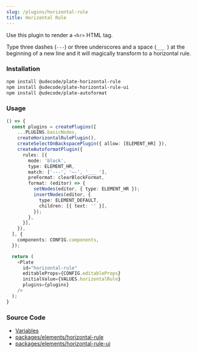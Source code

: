 ```yaml
---
slug: /plugins/horizontal-rule
title: Horizontal Rule
---
```


Use this plugin to render a `<hr>` HTML tag.

Type three dashes (`---`) or three underscores and a space (`___ `) at the beginning of a new line and it will magically transform to a horizontal rule.

### Installation

```bash npm2yarn
npm install @udecode/plate-horizontal-rule
npm install @udecode/plate-horizontal-rule-ui
npm install @udecode/plate-autoformat
```

### Usage

```ts live
() => {
  const plugins = createPlugins([
    ...PLUGINS.basicNodes,
    createHorizontalRulePlugin(),
    createSelectOnBackspacePlugin({ allow: [ELEMENT_HR] }),
    createAutoformatPlugin({
      rules: [{
        mode: 'block',
        type: ELEMENT_HR,
        match: ['---', '—-', '___ '],
        preFormat: clearBlockFormat,
        format: (editor) => {
          setNodes(editor, { type: ELEMENT_HR });
          insertNodes(editor, {
            type: ELEMENT_DEFAULT,
            children: [{ text: '' }],
          });
        },
      }],
    }),
  ], {
    components: CONFIG.components,
  });

  return (
    <Plate
      id="horizontal-rule"
      editableProps={CONFIG.editableProps}
      initialValue={VALUES.horizontalRule}
      plugins={plugins}
    />
  );
}
```

### Source Code

- [Variables](https://github.com/udecode/plate/blob/main/docs/src/live/live.tsx)
- [packages/elements/horizontal-rule](https://github.com/udecode/plate/tree/main/packages/elements/horizontal-rule/src)
- [packages/elements/horizontal-rule-ui](https://github.com/udecode/plate/tree/main/packages/elements/horizontal-rule-ui/src)
